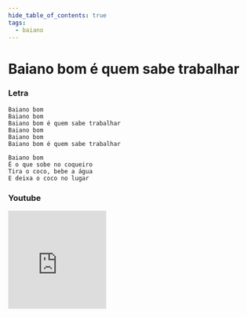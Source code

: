 ```yaml
---
hide_table_of_contents: true
tags:
  - baiano
---
```


# Baiano bom é quem sabe trabalhar

### Letra

```text
Baiano bom
Baiano bom
Baiano bom é quem sabe trabalhar
Baiano bom
Baiano bom
Baiano bom é quem sabe trabalhar

Baiano bom
É o que sobe no coqueiro
Tira o coco, bebe a água
E deixa o coco no lugar
```

### Youtube

<iframe
  width="200"
  height="200"
  src="https://www.youtube.com/embed/3c5s3sTvb5k"
  title="YouTube video player"
  frameborder="0"
  allow="accelerometer; autoplay; clipboard-write; encrypted-media; gyroscope; picture-in-picture; web-share"
  referrerpolicy="strict-origin-when-cross-origin"
  allowfullscreen
></iframe>
